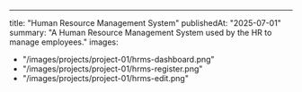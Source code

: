 ---
title: "Human Resource Management System"
publishedAt: "2025-07-01"
summary: "A Human Resource Management System used by the HR to manage employees."
images:
  - "/images/projects/project-01/hrms-dashboard.png"
  - "/images/projects/project-01/hrms-register.png"
  - "/images/projects/project-01/hrms-edit.png"